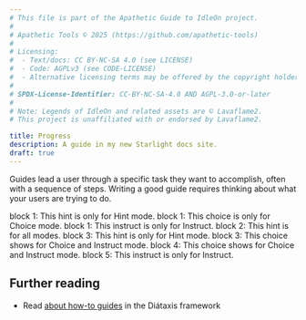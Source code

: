 ```yaml
---
# This file is part of the Apathetic Guide to IdleOn project.
#
# Apathetic Tools © 2025 (https://github.com/apathetic-tools)
#
# Licensing:
#  - Text/docs: CC BY-NC-SA 4.0 (see LICENSE)
#  - Code: AGPLv3 (see CODE-LICENSE)
#  - Alternative licensing terms may be offered by the copyright holder.
#
# SPDX-License-Identifier: CC-BY-NC-SA-4.0 AND AGPL-3.0-or-later
#
# Note: Legends of IdleOn and related assets are © Lavaflame2.
# This project is unaffiliated with or endorsed by Lavaflame2.

title: Progress
description: A guide in my new Starlight docs site.
draft: true
---
```


Guides lead a user through a specific task they want to accomplish, often with a sequence of steps.
Writing a good guide requires thinking about what your users are trying to do.


<GuideBlock>
  <Hint>block 1: This hint is only for Hint mode.</Hint>
  <Choice>block 1: This choice is only for Choice mode.</Choice>
  <Instruct>block 1: This instruct is only for Instruct.</Instruct>
</GuideBlock>

<GuideBlock>
  <Hint>block 2: This hint is for all modes.</Hint>
</GuideBlock>

<GuideBlock>
  <Hint>block 3: This hint is only for Hint mode.</Hint>
  <Choice>block 3: This choice shows for Choice and Instruct mode.</Choice>
</GuideBlock>

<GuideBlock>
  <Choice>block 4: This choice shows for Choice and Instruct mode.</Choice>
</GuideBlock>

<GuideBlock>
  <Instruct>block 5: This instruct is only for Instruct.</Instruct>
</GuideBlock>


## Further reading

- Read [about how-to guides](https://diataxis.fr/how-to-guides/) in the Diátaxis framework
